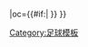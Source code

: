 {{fb team |t=精英 |tan=精英職業足球基金會 |tc=NED |abb={{#if:{{{abb|}}}|HEE{{0}}}} |oc={{#if:{{{oc|}}}|{{{oc}}} }} }}<!--
--><noinclude>[[Category:足球模板]]</noinclude>